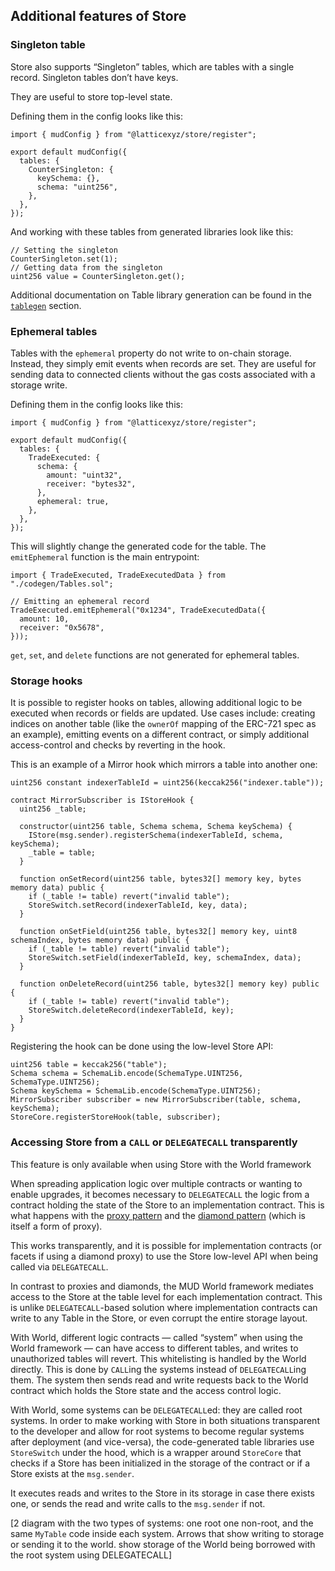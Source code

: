
## Additional features of Store

### Singleton table

Store also supports “Singleton” tables, which are tables with a single record. Singleton tables don’t have keys.

They are useful to store top-level state.

Defining them in the config looks like this:

```tsx
import { mudConfig } from "@latticexyz/store/register";

export default mudConfig({
  tables: {
    CounterSingleton: {
      keySchema: {},
      schema: "uint256",
    },
  },
});
```

And working with these tables from generated libraries look like this:

```solidity
// Setting the singleton
CounterSingleton.set(1);
// Getting data from the singleton
uint256 value = CounterSingleton.get();
```

Additional documentation on Table library generation can be found in the [`tablegen`](/store/config#store-config--tablegen-tool) section.

### Ephemeral tables

Tables with the `ephemeral` property do not write to on-chain storage.
Instead, they simply emit events when records are set.
They are useful for sending data to connected clients without the gas costs associated with a storage write.

Defining them in the config looks like this:

```tsx
import { mudConfig } from "@latticexyz/store/register";

export default mudConfig({
  tables: {
    TradeExecuted: {
      schema: {
        amount: "uint32",
        receiver: "bytes32",
      },
      ephemeral: true,
    },
  },
});
```

This will slightly change the generated code for the table. The `emitEphemeral` function is the main entrypoint:

```solidity
import { TradeExecuted, TradeExecutedData } from "./codegen/Tables.sol";

// Emitting an ephemeral record
TradeExecuted.emitEphemeral("0x1234", TradeExecutedData({
  amount: 10,
  receiver: "0x5678",
}));
```

`get`, `set`, and `delete` functions are not generated for ephemeral tables.

### Storage hooks

It is possible to register hooks on tables, allowing additional logic to be executed when records or fields are updated. Use cases include: creating indices on another table (like the `ownerOf` mapping of the ERC-721 spec as an example), emitting events on a different contract, or simply additional access-control and checks by reverting in the hook.

This is an example of a Mirror hook which mirrors a table into another one:

```solidity
uint256 constant indexerTableId = uint256(keccak256("indexer.table"));

contract MirrorSubscriber is IStoreHook {
  uint256 _table;

  constructor(uint256 table, Schema schema, Schema keySchema) {
    IStore(msg.sender).registerSchema(indexerTableId, schema, keySchema);
    _table = table;
  }

  function onSetRecord(uint256 table, bytes32[] memory key, bytes memory data) public {
    if (_table != table) revert("invalid table");
    StoreSwitch.setRecord(indexerTableId, key, data);
  }

  function onSetField(uint256 table, bytes32[] memory key, uint8 schemaIndex, bytes memory data) public {
    if (_table != table) revert("invalid table");
    StoreSwitch.setField(indexerTableId, key, schemaIndex, data);
  }

  function onDeleteRecord(uint256 table, bytes32[] memory key) public {
    if (_table != table) revert("invalid table");
    StoreSwitch.deleteRecord(indexerTableId, key);
  }
}
```

Registering the hook can be done using the low-level Store API:

```solidity
uint256 table = keccak256("table");
Schema schema = SchemaLib.encode(SchemaType.UINT256, SchemaType.UINT256);
Schema keySchema = SchemaLib.encode(SchemaType.UINT256);
MirrorSubscriber subscriber = new MirrorSubscriber(table, schema, keySchema);
StoreCore.registerStoreHook(table, subscriber);
```

### Accessing Store from a `CALL` or `DELEGATECALL` transparently

<Aside emoji="📢">This feature is only available when using Store with the World framework</Aside>

When spreading application logic over multiple contracts or wanting to enable upgrades, it becomes necessary to `DELEGATECALL` the logic from a contract holding the state of the Store to an implementation contract. This is what happens with the [proxy pattern](https://docs.openzeppelin.com/contracts/4.x/api/proxy) and the [diamond pattern](https://eips.ethereum.org/EIPS/eip-2535) (which is itself a form of proxy).

This works transparently, and it is possible for implementation contracts (or facets if using a diamond proxy) to use the Store low-level API when being called via `DELEGATECALL`.

In contrast to proxies and diamonds, the MUD World framework mediates access to the Store at the table level for each implementation contract. This is unlike `DELEGATECALL`-based solution where implementation contracts can write to any Table in the Store, or even corrupt the entire storage layout.

With World, different logic contracts — called “system” when using the World framework — can have access to different tables, and writes to unauthorized tables will revert. This whitelisting is handled by the World directly. This is done by `CALL`ing the systems instead of `DELEGATECALL`ing them. The system then sends read and write requests back to the World contract which holds the Store state and the access control logic.

With World, some systems can be `DELEGATECALL`ed: they are called root systems. In order to make working with Store in both situations transparent to the developer and allow for root systems to become regular systems after deployment (and vice-versa), the code-generated table libraries use `StoreSwitch` under the hood, which is a wrapper around `StoreCore` that checks if a Store has been initialized in the storage of the contract or if a Store exists at the `msg.sender`.

It executes reads and writes to the Store in its storage in case there exists one, or sends the read and write calls to the `msg.sender` if not.

[2 diagram with the two types of systems: one root one non-root, and the same `MyTable` code inside each system. Arrows that show writing to storage or sending it to the world. show storage of the World being borrowed with the root system using DELEGATECALL]
